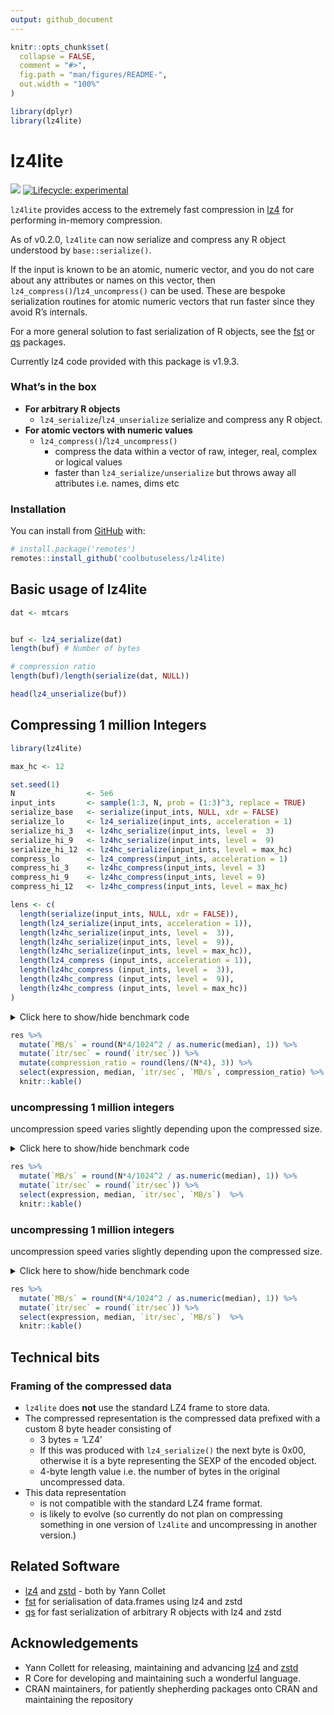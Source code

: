 ```yaml
---
output: github_document
---
```


<!-- README.md is generated from README.Rmd. Please edit that file -->

```r
knitr::opts_chunk$set(
  collapse = FALSE,
  comment = "#>",
  fig.path = "man/figures/README-",
  out.width = "100%"
)

library(dplyr)
library(lz4lite)
```

# lz4lite

<!-- badges: start -->
![](https://img.shields.io/badge/cool-useless-green.svg)
[![Lifecycle: experimental](https://img.shields.io/badge/lifecycle-experimental-orange.svg)](https://www.tidyverse.org/lifecycle/#experimental)
<!-- badges: end -->

`lz4lite` provides access to the extremely fast compression in [lz4](https://github.com/lz4/lz4)
for performing in-memory compression.

As of v0.2.0, `lz4lite` can now serialize and compress any R object understood by
`base::serialize()`.

If the input is known to be an atomic, numeric vector, and you do not care about any attributes or
names on this vector, then `lz4_compress()`/`lz4_uncompress()` can be used. These
are bespoke serialization routines for atomic numeric vectors that run faster since
they avoid R's internals.

For a more general solution to fast serialization of R objects, see the 
[fst](https://github.com/fstpackage/fst) or [qs](https://cran.r-project.org/package=qs) packages.

Currently lz4 code provided with this package is v1.9.3.


### What's in the box

* **For arbitrary R objects**
    * `lz4_serialize`/`lz4_unserialize` serialize and compress any R object.
* **For atomic vectors with numeric values**
    * `lz4_compress()`/`lz4_uncompress()`
        - compress the data within a vector of  raw, integer, real, complex or logical values
        - faster than `lz4_serialize/unserialize` but throws away all attributes i.e. names, dims etc

### Installation

You can install from [GitHub](https://github.com/coolbutuseless/lz4lite) with:

``` r
# install.package('remotes')
remotes::install_github('coolbutuseless/lz4lite)
```



## Basic usage of lz4lite

```r
dat <- mtcars


buf <- lz4_serialize(dat)
length(buf) # Number of bytes

# compression ratio
length(buf)/length(serialize(dat, NULL))

head(lz4_unserialize(buf))
```



## Compressing 1 million Integers


```r
library(lz4lite)

max_hc <- 12

set.seed(1)
N                <- 5e6
input_ints       <- sample(1:3, N, prob = (1:3)^3, replace = TRUE)
serialize_base   <- serialize(input_ints, NULL, xdr = FALSE)
serialize_lo     <- lz4_serialize(input_ints, acceleration = 1)
serialize_hi_3   <- lz4hc_serialize(input_ints, level =  3)
serialize_hi_9   <- lz4hc_serialize(input_ints, level =  9)
serialize_hi_12  <- lz4hc_serialize(input_ints, level = max_hc)
compress_lo      <- lz4_compress(input_ints, acceleration = 1)
compress_hi_3    <- lz4hc_compress(input_ints, level = 3)
compress_hi_9    <- lz4hc_compress(input_ints, level = 9)
compress_hi_12   <- lz4hc_compress(input_ints, level = max_hc)
```


```r
lens <- c(
  length(serialize(input_ints, NULL, xdr = FALSE)),
  length(lz4_serialize(input_ints, acceleration = 1)),
  length(lz4hc_serialize(input_ints, level =  3)),
  length(lz4hc_serialize(input_ints, level =  9)),
  length(lz4hc_serialize(input_ints, level = max_hc)),
  length(lz4_compress (input_ints, acceleration = 1)),
  length(lz4hc_compress (input_ints, level =  3)),
  length(lz4hc_compress (input_ints, level =  9)),
  length(lz4hc_compress (input_ints, level = max_hc))
)
```



<details>
<summary> Click here to show/hide benchmark code </summary>

```r
library(lz4lite)

res <- bench::mark(
  serialize(input_ints, NULL, xdr = FALSE),
  lz4_serialize(input_ints, acceleration = 1),
  lz4hc_serialize(input_ints, level =  3),
  lz4hc_serialize(input_ints, level =  9),
  lz4hc_serialize(input_ints, level = max_hc),
  lz4_compress (input_ints, acceleration = 1),
  lz4hc_compress (input_ints, level =  3),
  lz4hc_compress (input_ints, level =  9),
  lz4hc_compress (input_ints, level = max_hc),
  check = FALSE
)
```
</details>


```r
res %>% 
  mutate(`MB/s` = round(N*4/1024^2 / as.numeric(median), 1)) %>%
  mutate(`itr/sec` = round(`itr/sec`)) %>%
  mutate(compression_ratio = round(lens/(N*4), 3)) %>%
  select(expression, median, `itr/sec`, `MB/s`, compression_ratio) %>%
  knitr::kable()
```


### uncompressing 1 million integers

uncompression speed varies slightly depending upon the compressed size.

<details>
<summary> Click here to show/hide benchmark code </summary>

```r
res <- bench::mark(
  lz4_uncompress(compress_lo),
  lz4_uncompress(compress_hi_3),
  lz4_uncompress(compress_hi_9),
  lz4_uncompress(compress_hi_12)
)
```

</details>

```r
res %>% 
  mutate(`MB/s` = round(N*4/1024^2 / as.numeric(median), 1)) %>%
  mutate(`itr/sec` = round(`itr/sec`)) %>%
  select(expression, median, `itr/sec`, `MB/s`)  %>%
  knitr::kable()
```




### uncompressing 1 million integers

uncompression speed varies slightly depending upon the compressed size.

<details>
<summary> Click here to show/hide benchmark code </summary>

```r
res <- bench::mark(
  unserialize(serialize_base),
  lz4_unserialize(serialize_lo),
  lz4_unserialize(serialize_hi_3),
  lz4_unserialize(serialize_hi_9),
  lz4_unserialize(serialize_hi_12)
)
```

</details>

```r
res %>% 
  mutate(`MB/s` = round(N*4/1024^2 / as.numeric(median), 1)) %>%
  mutate(`itr/sec` = round(`itr/sec`)) %>%
  select(expression, median, `itr/sec`, `MB/s`)  %>%
  knitr::kable()
```






## Technical bits


### Framing of the compressed data

* `lz4lite` does **not** use the standard LZ4 frame to store data.
* The compressed representation is the compressed data prefixed with 
  a custom 8 byte header consisting of 
    * 3 bytes = 'LZ4' 
    * If this was produced with `lz4_serialize()` the next byte is 0x00, 
      otherwise it is a byte representing the SEXP of the encoded object.
    * 4-byte length value i.e. the number of bytes in the 
      original uncompressed data.
* This data representation 
    * is not compatible with the standard LZ4 frame 
      format.
    * is likely to evolve (so currently do not plan on compressing something in 
      one version of `lz4lite` and uncompressing in another version.)





## Related Software

* [lz4](https://github.com/lz4/lz4) and [zstd](https://github.com/facebook/zstd) - both by Yann Collet
* [fst](https://github.com/fstpackage/fst) for serialisation of data.frames using
  lz4 and zstd
* [qs](https://cran.r-project.org/package=qs) for fast serialization of arbitrary R objects
  with lz4 and zstd

## Acknowledgements

* Yann Collett for releasing, maintaining and advancing 
[lz4](https://github.com/lz4/lz4) and [zstd](https://github.com/facebook/zstd)
* R Core for developing and maintaining such a wonderful language.
* CRAN maintainers, for patiently shepherding packages onto CRAN and maintaining
  the repository
